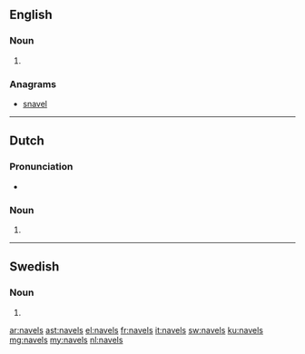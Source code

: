 ==English==

===Noun===
{{head|en|plural}}

# {{plural of|navel|lang=en}}

===Anagrams===
* [[snavel#English|snavel]]

----
==Dutch==

===Pronunciation===
* {{audio|Nl-navels.ogg|Audio|lang=nl}}

===Noun===
{{head|nl|noun plural form}}

# {{nl-noun form of|pl|navel}}

----

==Swedish==

===Noun===
{{head|sv|noun form}}

# {{sv-noun-form-indef-gen|navel}}

[[ar:navels]]
[[ast:navels]]
[[el:navels]]
[[fr:navels]]
[[it:navels]]
[[sw:navels]]
[[ku:navels]]
[[mg:navels]]
[[my:navels]]
[[nl:navels]]